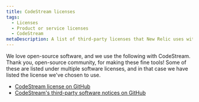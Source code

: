 ```yaml
---
title: CodeStream licenses
tags:
  - Licenses
  - Product or service licenses
  - CodeStream
metaDescription: A list of third-party licenses that New Relic uses with CodeStream.
---
```


We love open-source software, and we use the following with CodeStream. Thank you, open-source community, for making these fine tools! Some of these are listed under multiple software licenses, and in that case we have listed the license we've chosen to use.

* [CodeStream license on GitHub](https://github.com/TeamCodeStream/codestream/blob/develop/LICENSE)
* [CodeStream's third-party software notices on GitHub](https://github.com/TeamCodeStream/codestream/blob/develop/ThirdPartyNotices.txt)
